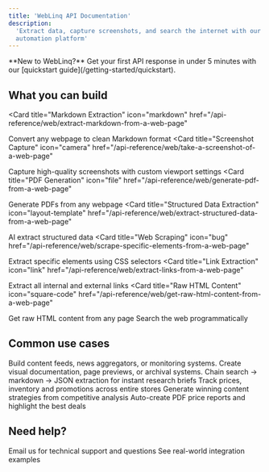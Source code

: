 ```yaml
---
title: 'WebLinq API Documentation'
description:
  'Extract data, capture screenshots, and search the internet with our web scraping and browser
  automation platform'
---
```


<Note>
  **New to WebLinq?** Get your first API response in under 5 minutes with our
  [quickstart guide](/getting-started/quickstart).
</Note>

## What you can build

<CardGroup cols={2}>

<Card
  title="Markdown Extraction"
  icon="markdown"
  href="/api-reference/web/extract-markdown-from-a-web-page"
>
  Convert any webpage to clean Markdown format
</Card>
<Card
  title="Screenshot Capture"
  icon="camera"
  href="/api-reference/web/take-a-screenshot-of-a-web-page"
>
  Capture high-quality screenshots with custom viewport settings
</Card>
<Card
  title="PDF Generation"
  icon="file"
  href="/api-reference/web/generate-pdf-from-a-web-page"
>
  Generate PDFs from any webpage
</Card>
<Card
  title="Structured Data Extraction"
  icon="layout-template"
  href="/api-reference/web/extract-structured-data-from-a-web-page"
>
  AI extract structured data
</Card>
<Card
  title="Web Scraping"
  icon="bug"
  href="/api-reference/web/scrape-specific-elements-from-a-web-page"
>
  Extract specific elements using CSS selectors
</Card>
<Card
  title="Link Extraction"
  icon="link"
  href="/api-reference/web/extract-links-from-a-web-page"
>
  Extract all internal and external links
</Card>
<Card
  title="Raw HTML Content"
  icon="square-code"
  href="/api-reference/web/get-raw-html-content-from-a-web-page"
>
  Get raw HTML content from any page
</Card>
<Card title="Web Search" icon="globe" href="/api-reference/web/search-the-web">
  Search the web programmatically
</Card>

</CardGroup>

## Common use cases

<CardGroup cols={2}>
  <Card
    title="Content Aggregation"
    icon="rss"
    href="/api-reference/web/extract-markdown-from-a-web-page"
  >
    Build content feeds, news aggregators, or monitoring systems.
  </Card>
  <Card
    title="Visual Documentation"
    icon="album"
    href="/api-reference/web/take-a-screenshot-of-a-web-page"
  >
    Create visual documentation, page previews, or archival systems.
  </Card>
  <Card
    title="Research Workflow Automation"
    icon="sparkles"
    href="/guides/workflow-automation"
  >
    Chain search → markdown → JSON extraction for instant research briefs
  </Card>
  <Card
    title="E-commerce Store Monitoring"
    icon="shopping-cart"
    href="/guides/ecommerce-use-cases"
  >
    Track prices, inventory and promotions across entire stores
  </Card>
  <Card
    title="Content Intelligence Pipeline"
    icon="chart-area"
    href="/guides/workflow-automation#content-intelligence"
  >
    Generate winning content strategies from competitive analysis
  </Card>
  <Card
    title="Price Comparison Reports"
    icon="dollar-sign"
    href="/guides/ecommerce-use-cases#price-report-pdf"
  >
    Auto-create PDF price reports and highlight the best deals
  </Card>
</CardGroup>

## Need help?

<CardGroup cols={2}>
  <Card title="Get Support" icon="mail" href="mailto:support@weblinq.dev">
    Email us for technical support and questions
  </Card>
  <Card title="View Examples" icon="code" href="/guides">
    See real-world integration examples
  </Card>
</CardGroup>
